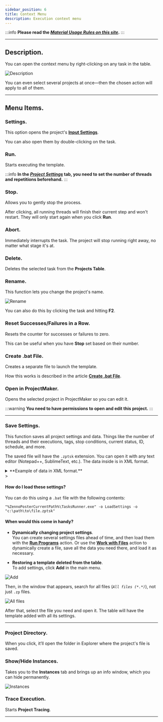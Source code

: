 ```yaml
---
sidebar_position: 6
title: Context Menu
description: Execution context menu
---
```


:::info **Please read the [*Material Usage Rules on this site*](../Disclaimer).**
:::
_______________________________________________  
## Description.
You can open the context menu by right-clicking on any task in the table.

![Description](./assets/Context_menu/Context_menu_pic1.png)

You can even select several projects at once—then the chosen action will apply to all of them.

_______________________________________________
## Menu Items.
### Settings.
This option opens the project's [**Input Settings**](../Project%20Editor/Project/InputSetting).

You can also open them by double-clicking on the task.

### Run.
Starts executing the template.

:::info **In the [*Project Settings*](../Project%20Editor/Static%20Block%20Panel/ProjectSettings) tab, you need to set the number of threads and repetitions beforehand.**
:::

### Stop.
Allows you to gently stop the process.

After clicking, all running threads will finish their current step and won't restart. They will only start again when you click **Run**.

### Abort.
Immediately interrupts the task. The project will stop running right away, no matter what stage it's at.

### Delete.
Deletes the selected task from the **Projects Table**.

### Rename.
This function lets you change the project's name.

![Rename](./assets/Context_menu/Context_menu_pic5.png)

You can also do this by clicking the task and hitting **F2**.

### Reset Successes/Failures in a Row.
Resets the counter for successes or failures to zero.

This can be useful when you have **Stop** set based on their number.

### Create .bat File.
Creates a separate file to launch the template.

How this works is described in the article [**Create .bat File**](./BatFile).

### Open in ProjectMaker.
Opens the selected project in ProjectMaker so you can edit it.

:::warning **You need to have permissions to open and edit this project.**
:::
_______________________________________________
### Save Settings.
This function saves all project settings and data. Things like the number of threads and their executions, tags, stop conditions, current status, ID, schedule, and more.

The saved file will have the `.zptsk` extension. You can open it with any text editor (Notepad++, SublimeText, etc.). The data inside is in XML format.

<details>
<summary>**Example of data in XML format.**</summary>
<!--All you need is a blank line-->
```xml
     <Id>e6a601d1-fd0e-4198-a667-80614726186f</Id>
  <Name>ProjectZ</Name>
  <IsNewbie>True</IsNewbie>
  <IsEnable>True</IsEnable>
  <CreateTime>08/08/2021 12:14:32</CreateTime>
  <SettingsType>InputSettings</SettingsType>
  <BrowserType></BrowserType>
  <FilterLogSettings></FilterLogSettings>
  <ShowAutoFilterRow>False</ShowAutoFilterRow>
  <ExecutionSettings>
    <Id>552d0abb-9629-4521-a960-c11ac9274676</Id>
    <LimitOfThreads>1</LimitOfThreads>
    <MaxAllowOfThreads>0</MaxAllowOfThreads>
    <DoneSuccessfully>1</DoneSuccessfully>
    <DoneAll>1</DoneAll>
    <NumberOfTries>0</NumberOfTries>
    <LastNumberOfTries>1</LastNumberOfTries>
    <Priority>100000</Priority>
    <Proxy>UseProxyWithoutRemove</Proxy>
    <Status>Complete</Status>
    <ProxyLabels></ProxyLabels>
    <ShouldBeExecutedRandomly>False</ShouldBeExecutedRandomly>
    <GroupLabels>sometag</GroupLabels>
    <GroupStates>Completed</GroupStates>
    <MaxNumOfSuccessStop>1024</MaxNumOfSuccessStop>
    <Timeout>-1</Timeout>
    <MaxNumOfFailStop>128</MaxNumOfFailStop>
    <NumOfFailStop>0</NumOfFailStop>
    <ShowTask>False</ShowTask>
    <TraceTask>False</TraceTask>
    <PerformBadEndOnInterrupt>True</PerformBadEndOnInterrupt>
  </ExecutionSettings>
  <Scheduler7Settings>
    <Id>e6a601d1-fd0e-4198-a667-80614726186f</Id>
    <IsActive>False</IsActive>
    <ExecutePeriod>EveryDay</ExecutePeriod>
    <StartDateType>Immediately</StartDateType>
    <AttemptsRange>12</AttemptsRange>
    <IsClearSuccess>False</IsClearSuccess>
    <Intervals>09:00 - 17:00</Intervals>
    <StopExecutionOutsideOfIntervals>True</StopExecutionOutsideOfIntervals>
    <RepeatType>Continued</RepeatType>
    <EndDateType>Count</EndDateType>
    <RepeatCountTotalRange>525252</RepeatCountTotalRange>
    <LastScheduleTime></LastScheduleTime>
    <NextScheduleTime></NextScheduleTime>
    <TaskName>ProjectZ</TaskName>
    <GroupName></GroupName>
    <IsOneTimeRunning>False</IsOneTimeRunning>
    <IsTaskRunning>False</IsTaskRunning>
  </Scheduler7Settings>
  <Project>
    <ProjectFileLocation>C:\ProjectZ.zp</ProjectFileLocation>
    <ProjectType>Assembly</ProjectType>
  </Project>
  <SchedulerSettings>
    <Id>4095f5b5-141f-43a1-888e-fa809fe3404d</Id>
    <StartDate>08/08/2021 12:14:00</StartDate>
    <SchedulerOnDate>01/01/0001 00:00:00</SchedulerOnDate>
    <EndDate>08/08/2022 12:14:00</EndDate>
    <RepetitionCount>1</RepetitionCount>
    <ScheduleType>EveryMinutes</ScheduleType>
    <RepeatType>FinishAfter</RepeatType>
    <ActivateTime>01/01/0001 00:00:00</ActivateTime>
    <ActivateWorkTime>01/01/0001 00:00:00</ActivateWorkTime>
    <IsActive>False</IsActive>
    <NumberOfTries>0</NumberOfTries>
    <Minutes>1</Minutes>
    <Days>1</Days>
    <LastScheduleDate>01/01/0001 00:00:00</LastScheduleDate>
    <NextScheduleDate>null</NextScheduleDate>
    <IsClearSuccess>False</IsClearSuccess>
    <GroupName></GroupName>
  </SchedulerSettings>
  <PurchaseState>None</PurchaseState>
  ```
</details>
>

#### How do I load these settings?
You can do this using a `.bat` file with the following contents:

`"%ZennoPosterCurrentPath%\TasksRunner.exe" -o LoadSettings -o "c:\path\to\file.zptsk"`

#### When would this come in handy?
- **Dynamically changing project settings**.  
You can create several settings files ahead of time, and then load them with the [**Run Programs**](../Project%20Editor/CustomCode/RunningPrograms) action. Or use the [**Work with Files**](../Android/ProLite/Files) action to dynamically create a file, save all the data you need there, and load it as necessary.

- **Restoring a template deleted from the table**.  
To add settings, click **Add** in the main menu.

![Add](./assets/Context_menu/Context_menu_pic2.png)

Then, in the window that appears, search for all files (*`All files (*.*)`*), not just `.zp` files.

![All files](./assets/Context_menu/Context_menu_pic3.png)

After that, select the file you need and open it. The table will have the template added with all its settings.
_______________________________________________
### Project Directory.
When you click, it’ll open the folder in Explorer where the project's file is saved.

### Show/Hide Instances.
Takes you to the **Instances** tab and brings up an info window, which you can hide permanently.

![Instances](./assets/Context_menu/Context_menu_pic4.png)

### Trace Execution.
Starts **Project Tracing**.
_______________________________________________